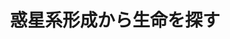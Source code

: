 ﻿---
title: "惑星系形成から生命を探す"
category: "理学院"
vol: 81
interviewee: "井田 茂"
url: "http://www.geo.titech.ac.jp/lab/ida/"
tags: ["コンピュータ","生命","地球","宇宙","進化"]
pdf: "81-3-inota.pdf"
career: ""
preface: "井田研究室では、太陽系などの惑星系がどのようにして形成され進化していくのかを知るために、コンピュータシミュレーションを用いた理論的な研究をしている。井田研究室は2012年に設立された地球生命研究所で、惑星系形成という立場から、地球と生命の起源や宇宙における生命をテーマに今まで研究されたことのない問題にも挑戦している。"
---
